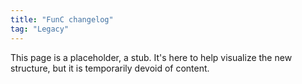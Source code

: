 ```yaml
---
title: "FunC changelog"
tag: "Legacy"
---
```


This page is a placeholder, a stub. It's here to help visualize the new structure, but it is temporarily devoid of content.
